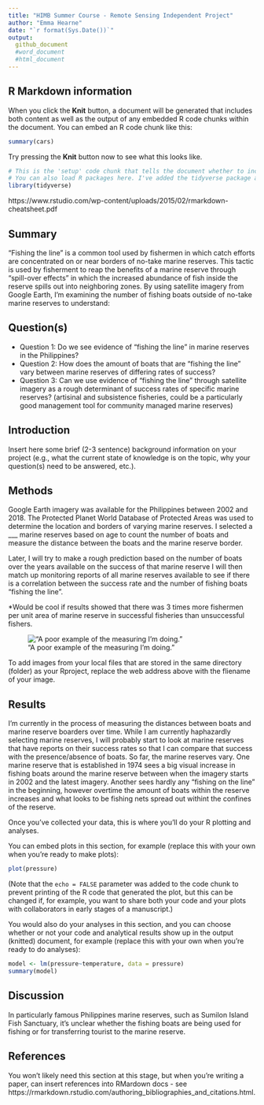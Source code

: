 ```yaml
---
title: "HIMB Summer Course - Remote Sensing Independent Project"
author: "Emma Hearne"
date: "`r format(Sys.Date())`"
output: 
  github_document
  #word_document
  #html_document
---
```


## R Markdown information 
When you click the **Knit** button, a document will be generated that includes both content as well as the output of any embedded R code chunks within the document. You can embed an R code chunk like this:

```r
summary(cars)
```

Try pressing the **Knit** button now to see what this looks like.

```r
# This is the 'setup' code chunk that tells the document whether to include anything from your code chunks in the output (knitted) document. "include=FALSE"" says "don't include code in my output".
# You can also load R packages here. I've added the tidyverse package already since it's very useful, and you can insert here any other packages you eventually need for your analyses.
library(tidyverse)
```

https://www.rstudio.com/wp-content/uploads/2015/02/rmarkdown-cheatsheet.pdf


## Summary

"Fishing the line" is a common tool used by fishermen in which catch efforts are concentrated on or near borders of no-take marine reserves. This tactic is used by fisherment to reap the benefits of a marine reserve through "spill-over effects" in which the increased abundance of fish inside the reserve spills out into neighboring zones. By using satellite imagery from Google Earth, I'm examining the number of fishing boats outside of no-take marine reserves to understand:

## Question(s)

* Question 1: Do we see evidence of "fishing the line" in marine reserves in the Philippines?
* Question 2: How does the amount of boats that are "fishing the line" vary between marine reserves of differing rates of success?
* Question 3: Can we use evidence of "fishing the line" through satellite imagery as a rough determinant of success rates of specific marine reserves? (artisinal and subsistence fisheries, could be a particularly good management tool for community managed marine reserves)


## Introduction

Insert here some brief (2-3 sentence) background information on your project (e.g., what the current state of knowledge is on the topic, why your question(s) need to be answered, etc.).

## Methods

Google Earth imagery was available for the Philippines between 2002 and 2018. The Protected Planet World Database of Protected Areas was used to determine the location and borders of varying marine reserves. I selected a ___ marine reserves based on age to count the number of boats and measure the distance between the boats and the marine reserve border.

Later, I will try to make a rough prediction based on the number of boats over the years available on the success of that marine reserve I will then match up monitoring reports of all marine reserves available to see if there is a correlation between the success rate and the number of fishing boats "fishing the line".

*Would be cool if results showed that there was 3 times more fishermen per unit area of marine reserve in successful fisheries than unsuccessful fishers.

!["A poor example of the measuring I'm doing."](Photo1.png)

To add images from your local files that are stored in the same directory (folder) as your Rproject, replace the web address above with the fliename of your image.

## Results

I'm currently in the process of measuring the distances between boats and marine reserve boarders over time. While I am currently haphazardly selecting marine reserves, I will probably start to look at marine reserves that have reports on their success rates so that I can compare that success with the presence/absence of boats. So far, the marine reserves vary. One marine reserve that is established in 1974 sees a big visual increase in fishing boats around the marine reserve between when the imagery starts in 2002 and the latest imagery. Another sees hardly any "fishing on the line" in the beginning, however overtime the amount of boats within the reserve increases and what looks to be fishing nets spread out withint the confines of the reserve. 

Once you've collected your data, this is where you'll do your R plotting and analyses. 

You can embed plots in this section, for example (replace this with your own when you're ready to make plots):

```r
plot(pressure)
```

(Note that the `echo = FALSE` parameter was added to the code chunk to prevent printing of the R code that generated the plot, but this can be changed if, for example, you want to share both your code and your plots with collaborators in early stages of a manuscript.)

You would also do your analyses in this section, and you can choose whether or not your code and analytical results show up in the output (knitted) document, for example (replace this with your own when you're ready to do analyses):

```r
model <- lm(pressure~temperature, data = pressure)
summary(model)
```

## Discussion

In particularly famous Philippines marine reserves, such as Sumilon Island Fish Sanctuary, it's unclear whether the fishing boats are being used for fishing or for transferring tourist to the marine reserve. 

## References

You won't likely need this section at this stage, but when you're writing a paper, can insert references into RMardown docs - see https://rmarkdown.rstudio.com/authoring_bibliographies_and_citations.html. 